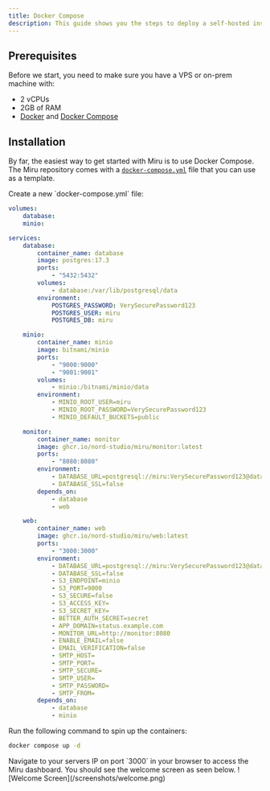```yaml
---
title: Docker Compose
description: This guide shows you the steps to deploy a self-hosted instance of Miru using Docker Compose.
---
```


## Prerequisites

Before we start, you need to make sure you have a VPS or on-prem machine with:

-   2 vCPUs
-   2GB of RAM
-   [Docker](https://docs.docker.com/engine/install/) and [Docker Compose](https://docs.docker.com/compose/install/linux/#install-using-the-repository)

## Installation

By far, the easiest way to get started with Miru is to use Docker Compose. The Miru repository comes with a [`docker-compose.yml`](https://github.com/nord-studio/miru/blob/main/docker-compose.yml) file that you can use as a template.

<Steps>
<Step>
Create a new `docker-compose.yml` file:

```yml
volumes:
    database:
    minio:

services:
    database:
        container_name: database
        image: postgres:17.3
        ports:
            - "5432:5432"
        volumes:
            - database:/var/lib/postgresql/data
        environment:
            POSTGRES_PASSWORD: VerySecurePassword123
            POSTGRES_USER: miru
            POSTGRES_DB: miru

    minio:
        container_name: minio
        image: bitnami/minio
        ports:
            - "9000:9000"
            - "9001:9001"
        volumes:
            - minio:/bitnami/minio/data
        environment:
            - MINIO_ROOT_USER=miru
            - MINIO_ROOT_PASSWORD=VerySecurePassword123
            - MINIO_DEFAULT_BUCKETS=public

    monitor:
        container_name: monitor
        image: ghcr.io/nord-studio/miru/monitor:latest
        ports:
            - "8080:8080"
        environment:
            - DATABASE_URL=postgresql://miru:VerySecurePassword123@database:5432/miru
            - DATABASE_SSL=false
        depends_on:
            - database
            - web

    web:
        container_name: web
        image: ghcr.io/nord-studio/miru/web:latest
        ports:
            - "3000:3000"
        environment:
            - DATABASE_URL=postgresql://miru:VerySecurePassword123@database:5432/miru
            - DATABASE_SSL=false
            - S3_ENDPOINT=minio
            - S3_PORT=9000
            - S3_SECURE=false
            - S3_ACCESS_KEY=
            - S3_SECRET_KEY=
            - BETTER_AUTH_SECRET=secret
            - APP_DOMAIN=status.example.com
            - MONITOR_URL=http://monitor:8080
            - ENABLE_EMAIL=false
            - EMAIL_VERIFICATION=false
            - SMTP_HOST=
            - SMTP_PORT=
            - SMTP_SECURE=
            - SMTP_USER=
            - SMTP_PASSWORD=
            - SMTP_FROM=
        depends_on:
            - database
            - minio
```

</Step>

<Step>
Run the following command to spin up the containers:

```bash
docker compose up -d
```

</Step>

<Step>
Navigate to your servers IP on port `3000` in your browser to access the Miru dashboard. You should see the welcome screen as seen below.
![Welcome Screen](/screenshots/welcome.png)
</Step>
</Steps>
